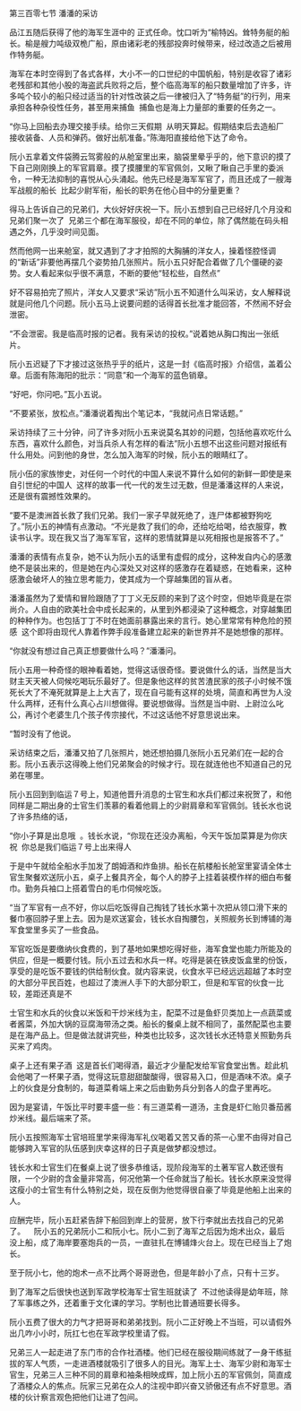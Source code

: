 

第三百零七节 潘潘的采访

品江五随后获得了他的海军生涯中的 正式任命。忱口听为“榆特凶。耸特务艇的船长。榆是艘力吨级双桅广船，原由诸彩老的残部投奔时候带来，经过改造之后被用作特务艇。

海军在本时空得到了各式各样，大小不一的口世纪的中国帆船，特别是收容了诸彩老残部和其他小股的海盗武兵败将之后，整个临高海军的船只数量增加了许多，许多吨个较小的船只经过适当的针对性改装之后一律被归入了“特务艇”的行列，用来承担各种杂役性任务，甚至用来捕鱼  捕鱼也是海上力量部的重要的任务之一。

“你马上回船去办理交接手续。给你三天假期  从明天算起。假期结束后去造船厂接收装备、人员和弹药。做好出航准备。”陈海阳直接给他下达了命令。

阮小五拿着文件袋腾云驾雾般的从舱室里出来，脑袋里晕乎乎的，他下意识的摸了下自己刚刚换上的军官肩章。摸了摸腰里的军官佩剑，又瞅了瞅自己手里的委派令，一种无法抑制的喜悦从心头涌起。他先已经是海军军官了，而且还成了一艘海军战舰的船长  比起少尉军衔，船长的职务在他心目中的分量更重？

得马上告诉自己的兄弟们，大伙好好庆祝一下。阮小五想到自己已经好几个月没和兄弟们聚一次了  兄弟三个都在海军服役，却在不同的单位，除了偶然能在码头相遇之外，几乎没时间见面。

然而他网一出来舱室，就又遇到了才才拍照的大胸脯的洋女人，操着怪腔怪调的“新话”非要他再摆几个姿势拍几张照片。阮小五只好配合着做了几个僵硬的姿势。女人看起来似乎很不满意，不断的要他“轻松些，自然点”

好不容易拍完了照片，洋女人又要求“采访”阮小五不知道什么叫采访，女人解释说就是问他几个问题。阮小五马上说要问题的话得首长批准才能回答，不然闹不好会泄密。

“不会泄密。我是临高时报的记者。我有采访的投权。”说着她从胸口掏出一张纸片。

阮小五迟疑了下才接过这张热乎乎的纸片，这是一封《临高时报》介绍信，盖着公章。后面有陈海阳的批示：“同意”和一个海军的蓝色销章。

“好吧，你问吧。”瓦小五说。

“不要紧张，放松点。”潘潘说着掏出个笔记本，“我就问点日常话题。”

采访持续了三十分钟，问了许多对阮小五来说莫名其妙的问题，包括他喜欢吃什么东西，喜欢什么颜色，对当兵杀人有怎样的看法”阮小五想不出这些问题对报纸有什么用处。问到他的身世，怎么加入海军的时候，阮小五的眼睛红了。

阮小伍的家族惨史，对任何一个时代的中国人来说不算什么如何的新鲜一即使是来自引世纪的中国人  这样的故事一代一代的发生过无数，但是潘潘这样的人来说，还是很有震撼性效果的。

“要不是澳洲首长救了我们兄弟。我们一家子早就死绝了，连尸体都被野狗吃了。”阮小五的神情有点激动。“不光是救了我们的命，还给吃给喝，给衣服穿，教读书认字。现在我又当了海军军官，这样的恩情就算是以死相报也是报答不了。”

潘潘的表情有点复杂，她不认为阮小五的话里有虚假的成分，这种发自内心的感激绝不是装出来的，但是她在内心深处又对这样的感激存在着疑惑，在她看来，这种感激会破坏人的独立思考能力，使其成为一个穿越集团的盲从者。

潘潘虽然为了爱情和冒险跟随了丁丁义无反顾的来到了这个时空，但她毕竟是在崇尚介。人自由的欧美社会中成长起来的，从里到外都浸染了这种概念，对穿越集团的种种作为。也包括丁丁不时在她面前暴露出来的言行。她心里常常有种危险的预感  这个即将由现代人靠着作弊手段准备建立起来的新世界并不是她想像的那样。

“你就没有想过自己真正想要做什么吗？”潘潘问。

阮小五用一种奇怪的眼神看着她，觉得这话很奇怪。要说做什么的话，当然是当大财主天天被人伺候吃喝玩乐最好了。但是象他这样的贫苦渣民家的孩子小时候不饿死长大了不淹死就算是上上大吉了，现在自弓能有这样的处境，简直和再世为人没什么两样，还有什么真心占川想做得。要说想做得。当然是当中尉、上尉泣么叱公，再讨个老婆生几个孩子传宗接代，不过这话他不好意思说出来。

“暂时没有了他说。

采访结束之后，潘潘又拍了几张照片，她还想拍摄几张阮小五兄弟们在一起的合影。阮小五表示这得晚上他们兄弟聚会的时候才行。现在就连他也不知道自己的兄弟在哪里。

阮小五回到到临运７号上，知道他晋升消息的士官生和水兵们都过来祝贺了，和他同样是二期出身的士官生们羡慕的看着他肩上的少尉肩章和军官佩剑。钱长水也说了许多热络的话，

“你小子算是出息哦  。钱长水说，“你现在还没办离船，今天午饭加菜算是为你庆祝  你总是我们临运７号上出来得人

于是中午就给全船水手加发了朗姆酒和炸鱼排。船长在航楼船长舱室里宴请全体士官生聚餐欢送阮小五，桌子上餐具齐全，每个人的脖子上挂着装模作样的细白布餐巾。勤务兵袖口上搭着雪白的毛巾伺候吃饭。

“当了军官有一点不好，你以后吃饭得自己掏钱了钱长水第十次把从领口滑下来的餐巾塞回脖子里上去。因为是欢送宴会，钱长水自掏腰包，关照舰务长到博铺的海军食堂里多买了一些食品。

军官吃饭是要缴纳伙食费的，到了基地如果想吃得好些，海军食堂也能力所能及的供应，但是一概要付钱。阮小五过去和水兵一样。吃得是装在铁皮饭盒里的份饭，享受的是吃饭不要钱的供给制伙食。就内容来说，伙食水平已经远远超越了本时空的大部分平民百姓，也超过了澳洲人手下的大部分职工，但是和军官的伙食一比较，差距还真是不

士官生和水兵的伙食以米饭和干炒米线为主，配菜不过是鱼虾贝类加上一点蔬菜或者酱菜，外加大锅的豆腐海带汤之类。船长的餐桌上就不相同了，虽然配菜也主要是在海产品上。但是做法就讲究些，种类也比较多，这次钱长水还特意关照勤务兵买来了鸡肉。

桌子上还有果子酒  这是首长们喝得酒，最近才少量配发给军官食堂出售。趁此机会他喝了一杯果子酒，觉得这玩意甜甜酸酸得，很容易入口，但是酒味不浓。桌子上的伙食是分食制的，每道菜肴端上来之后由勤务兵分到各人的盘子里再吃。

因为是宴请，午饭比平时要丰盛一些：有三道菜肴一道汤，主食是虾仁贻贝番茄酱炒米线。最后端来了茶。

阮小五按照海军士官培班里学来得海军礼仪喝着又苦又香的茶一心里不由得对自己能够跨入军官的队伍感到庆幸这样的日子真是做梦都没想过。

钱长水和士官生们在餐桌上说了很多恭维话，现阶段海军的土著军官人数还很有限，一个少尉的含金量非常高，何况他第一个任命就当了船长。钱长水原来没觉得这瘦小的士官生有什么特别之处，现在反倒为他觉得很自豪了毕竟是他船上出来的人。

应酬完毕，阮小五赶紧告辞下船回到岸上的营房，放下行李就出去找自己的兄弟了。    阮小五的兄弟阮小二和阮小七。阮小二到了海军之后因为炮术出众，最后没上船，成了海岸要塞炮兵的一员，一直驻扎在博铺烽火台上。现在已经当上了炮长。

至于阮小七，他的炮术一点不比两个哥哥逊色，但是年龄小了点，只有十三岁。

到了海军之后很快也送到军政学校海军士官生班就读了  不过他读得是幼年班，除了军事练之外，还着重于文化课的学习。学制也比普通班要长得多。

阮小五费了很大的力气才把哥哥和弟弟找到。阮小二正好晚上不当班，可以请假外出几咋小小时，阮扛七也在军政学校里请了假。

兄弟三人一起走进了东门市的合作社酒楼。他们已经在服役期间练就了一身干练挺拔的军人气质，一走进酒楼就吸引了很多人的目光。海军上士、海军少尉和海军士官生，兄弟三人三种不同的肩章和袖条相映成辉，加上阮小五的军官佩剑，简直成了酒楼众人的焦点。阮家三兄弟在众人的注视中即兴奋又骄傲还有点不好意思。酒楼的伙计察言观色把他们让进了包间。

